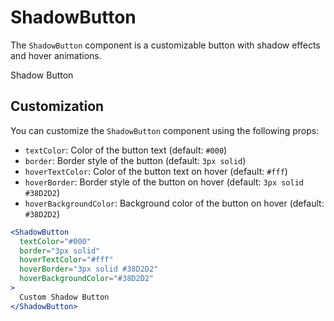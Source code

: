 
<Meta title="Buttons/ShadowButton" component={ShadowButton} />

# ShadowButton

The `ShadowButton` component is a customizable button with shadow effects and hover animations.

<CenteredStory>
  <ShadowButton>Shadow Button</ShadowButton>
</CenteredStory>

## Customization

You can customize the `ShadowButton` component using the following props:

- `textColor`: Color of the button text (default: `#000`)
- `border`: Border style of the button (default: `3px solid`)
- `hoverTextColor`: Color of the button text on hover (default: `#fff`)
- `hoverBorder`: Border style of the button on hover (default: `3px solid #38D2D2`)
- `hoverBackgroundColor`: Background color of the button on hover (default: `#38D2D2`)

```jsx
<ShadowButton
  textColor="#000"
  border="3px solid"
  hoverTextColor="#fff"
  hoverBorder="3px solid #38D2D2"
  hoverBackgroundColor="#38D2D2"
>
  Custom Shadow Button
</ShadowButton>
